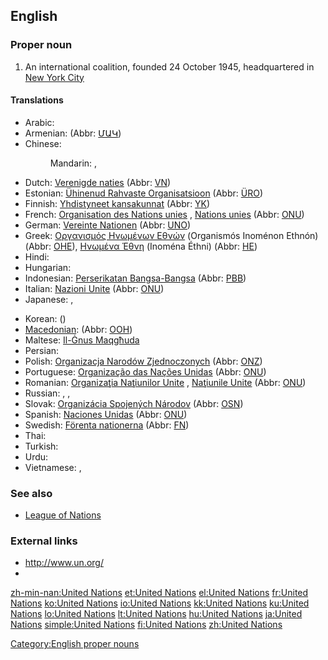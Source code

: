 ==English==
{{wikipedia}}

===Proper noun===
{{en-proper noun}}

# An international coalition, founded 24 October 1945, headquartered in [[w:New York City|New York City]]

====Translations====
{{trans-top|international coalition}}
* Arabic: {{t|ar|الأمم المتحدة|f|p|tr=al-'úmam al-muttáHida}}
* Armenian: {{t-|hy|Միավորված ազգերի կազմակերպություն|tr=Miavorvaç azgeri kazmakerput’yun}} (Abbr: [[ՄԱԿ]])
* Chinese:
*: Mandarin: {{t-|cmn|聯合國|sc=Hani}},  {{t-|cmn|联合国|tr=Liánhéguó|sc=Hani}}
* Dutch: [[Verenigde naties]] {{f|p}} (Abbr: [[VN]])
* Estonian: [[Ühinenud Rahvaste Organisatsioon]] (Abbr: [[ÜRO]])
* Finnish: [[Yhdistyneet kansakunnat]] (Abbr: [[YK]])
* French: [[Organisation des Nations unies]] {{f}}, [[Nations unies]] {{f|p}} (Abbr: [[ONU]])
* German: [[Vereinte Nationen]] {{f|p}} (Abbr: [[UNO]])
* Greek: [[Οργανισμός Ηνωμένων Εθνών]] (Organismós Inoménon Ethnón) {{m}} (Abbr: [[ΟΗΕ]]), [[Ηνωμένα Έθνη]] (Inoména Éthni) {{f}} (Abbr: [[ΗE]])
* Hindi: {{t|hi|संयुक्त राष्ट्र|tr=sanyukta rāṣṭra|xs=Hindi}}
* Hungarian: {{t+|hu|Egyesült Nemzetek Szervezete}}
* Indonesian: [[Perserikatan Bangsa-Bangsa]] (Abbr: [[PBB]])
* Italian: [[Nazioni Unite]] {{f|p}} (Abbr: [[ONU#Italian|ONU]])
* Japanese: {{t+|ja|国際連合|tr=こくさいれんごう, Kokusai-rengō}},  {{t+|ja|国連|tr=こくれん, Kokuren}}
{{trans-mid}}
* Korean: {{t|ko|국제 연합|tr=Gukje Yeonhap}} ({{t|ko|國際聯合}})
* [[Macedonian]]: {{t|mk|Организација на Обединетите Нации|tr=Organizácija na Obedinétite Nácii}} (Abbr: [[ООН]])
* Maltese: [[Il-Ġnus Maqgħuda]]
* Persian: {{t|fa|سازمان ملل متّحد|tr=sāzmāne melale mottahed|xs=Persian}}
* Polish: [[Organizacja Narodów Zjednoczonych]] {{f}} (Abbr: [[ONZ]])
* Portuguese: [[Organização das Nações Unidas]] {{f}} (Abbr: [[ONU]])
* Romanian: [[Organizaţia Naţiunilor Unite]] {{f}}, [[Naţiunile Unite]] {{f|p}} {{f}} (Abbr: [[ONU]])
* Russian: {{t-|ru|Объединённые Нации|f|p|tr=Ob"jedinjónnyje Nácii}},  {{t+|ru|Организация Объединённых Наций|f|tr=Organizácija Ob"jedinjónnyx Nácij}},  {{t+|ru|ООН|f|tr=oón}}
* Slovak: [[Organizácia Spojených Národov]] {{f}} (Abbr: [[OSN]])
* Spanish: [[Naciones Unidas]] {{f|p}} (Abbr: [[ONU]])
* Swedish: [[Förenta nationerna]] {{c|p}} (Abbr: [[FN]])
* Thai: {{t|th|สหประชาชาติ|tr=sà-hà- bprà-chaa châat}}
* Turkish: {{t+|tr|Birleşmiş Milletler}}
* Urdu: {{t|ur|اقوام متحدہ|xs=Urdu}}
* Vietnamese: {{t|vi|Liên Hợp Quốc|xs=Vietnamese}},  {{t|vi|LHQ|xs=Vietnamese}}
{{trans-bottom}}

===See also===
* [[League of Nations]]

===External links===
* [http://www.un.org/ http://www.un.org/]
* {{pedialite}}

[[Category:English proper nouns]]

[[zh-min-nan:United Nations]]
[[et:United Nations]]
[[el:United Nations]]
[[fr:United Nations]]
[[ko:United Nations]]
[[io:United Nations]]
[[kk:United Nations]]
[[ku:United Nations]]
[[lo:United Nations]]
[[lt:United Nations]]
[[hu:United Nations]]
[[ja:United Nations]]
[[simple:United Nations]]
[[fi:United Nations]]
[[zh:United Nations]]